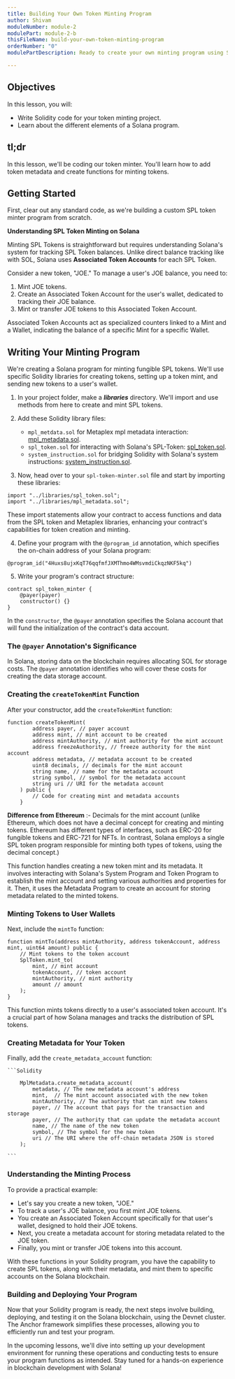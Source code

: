 ```yaml
---
title: Building Your Own Token Minting Program
author: Shivam
moduleNumber: module-2
modulePart: module-2-b
thisFileName: build-your-own-token-minting-program
orderNumber: "0"
modulePartDescription: Ready to create your own minting program using Solidity? In this section, we will guide you through setting up tests, building, deploying, and testing your minting program, complete with demonstration code.

---
```


## Objectives

In this lesson, you will:

- Write Solidity code for your token minting project.
- Learn about the different elements of a Solana program.

## tl;dr

In this lesson, we'll be coding our token minter. You'll learn how to add token metadata and create functions for minting tokens.

## Getting Started

First, clear out any standard code, as we're building a custom SPL token minter program from scratch.

**Understanding SPL Token Minting on Solana**

Minting SPL Tokens is straightforward but requires understanding Solana's system for tracking SPL Token balances. Unlike direct balance tracking like with SOL, Solana uses **Associated Token Accounts** for each SPL Token.

Consider a new token, "JOE." To manage a user's JOE balance, you need to:

1. Mint JOE tokens.
2. Create an Associated Token Account for the user's wallet, dedicated to tracking their JOE balance.
3. Mint or transfer JOE tokens to this Associated Token Account.

Associated Token Accounts act as specialized counters linked to a Mint and a Wallet, indicating the balance of a specific Mint for a specific Wallet.

## Writing Your Minting Program

We're creating a Solana program for minting fungible SPL tokens. We'll use specific Solidity libraries for creating tokens, setting up a token mint, and sending new tokens to a user's wallet.

1. In your project folder, make a **_libraries_** directory. We'll import and use methods from here to create and mint SPL tokens.
2. Add these Solidity library files:
   - `mpl_metdata.sol` for Metaplex mpl metadata interaction: [mpl_metadata.sol](https://github.com/shivamsoni00/mintgoldtoken/blob/master/libraries/mpl_metadata.sol).
   - `spl_token.sol` for interacting with Solana's SPL-Token: [spl_token.sol](https://github.com/shivamsoni00/mintgoldtoken/blob/master/libraries/spl_token.sol).
   - `system_instruction.sol` for bridging Solidity with Solana's system instructions: [system_instruction.sol](https://github.com/shivamsoni00/mintgoldtoken/blob/master/libraries/system_instruction.sol).

3. Now, head over to your `spl-token-minter.sol` file and start by importing these libraries:

```Solidity
import "../libraries/spl_token.sol";
import "../libraries/mpl_metadata.sol";
```

These import statements allow your contract to access functions and data from the SPL token and Metaplex libraries, enhancing your contract's capabilities for token creation and minting.

4. Define your program with the `@program_id` annotation, which specifies the on-chain address of your Solana program:

```Solidity
@program_id("4Huxs8ujxKqT76qqfmfJXMThmo4WMsvmdiCkqzNKF5kq")
```

5. Write your program's contract structure:

```Solidity
contract spl_token_minter {
    @payer(payer)
    constructor() {}
}
```

In the `constructor`, the `@payer` annotation specifies the Solana account that will fund the initialization of the contract's data account.

### The `@payer` Annotation's Significance

In Solana, storing data on the blockchain requires allocating SOL for storage costs. The `@payer` annotation identifies who will cover these costs for creating the data storage account.

### Creating the `createTokenMint` Function

After your constructor, add the `createTokenMint` function:

```Solidity
function createTokenMint(
        address payer, // payer account
        address mint, // mint account to be created
        address mintAuthority, // mint authority for the mint account
        address freezeAuthority, // freeze authority for the mint account
        address metadata, // metadata account to be created
        uint8 decimals, // decimals for the mint account
        string name, // name for the metadata account
        string symbol, // symbol for the metadata account
        string uri // URI for the metadata account
    ) public {
        // Code for creating mint and metadata accounts
    }
```

**Difference from Ethereum** :- Decimals for the mint account (unlike Ethereum, which does not have a decimal concept for creating and minting tokens. Ethereum has different types of interfaces, such as ERC-20 for fungible tokens and ERC-721 for NFTs. In contrast, Solana employs a single SPL token program responsible for minting both types of tokens, using the decimal concept.)


This function handles creating a new token mint and its metadata. It involves interacting with Solana's System Program and Token Program to establish the mint account and setting various authorities and properties for it. Then, it uses the Metadata Program to create an account for storing metadata related to the minted tokens.

### Minting Tokens to User Wallets

Next, include the `mintTo` function:

```Solidity
function mintTo(address mintAuthority, address tokenAccount, address mint, uint64 amount) public {
    // Mint tokens to the token account
    SplToken.mint_to(
        mint, // mint account
        tokenAccount, // token account
        mintAuthority, // mint authority
        amount // amount
    );
}
```

This function mints tokens directly to a user's associated token account. It's a crucial part of how Solana manages and tracks the distribution of SPL tokens.

### Creating Metadata for Your Token

Finally, add the `create_metadata_account` function:
    
    ```Solidity

        MplMetadata.create_metadata_account(
            metadata, // The new metadata account's address
            mint,  // The mint account associated with the new token
            mintAuthority, // The authority that can mint new tokens
            payer, // The account that pays for the transaction and storage
            payer, // The authority that can update the metadata account
            name, // The name of the new token
            symbol, // The symbol for the new token
            uri // The URI where the off-chain metadata JSON is stored
        );

    ```

### Understanding the Minting Process

To provide a practical example:

- Let's say you create a new token, "JOE."
- To track a user's JOE balance, you first mint JOE tokens.
- You create an Associated Token Account specifically for that user's wallet, designed to hold their JOE tokens.
- Next, you create a metadata account for storing metadata related to the JOE token.
- Finally, you mint or transfer JOE tokens into this account.

With these functions in your Solidity program, you have the capability to create SPL tokens, along with their metadata, and mint them to specific accounts on the Solana blockchain.

### Building and Deploying Your Program

Now that your Solidity program is ready, the next steps involve building, deploying, and testing it on the Solana blockchain, using the Devnet cluster. The Anchor framework simplifies these processes, allowing you to efficiently run and test your program.

In the upcoming lessons, we'll dive into setting up your development environment for running these operations and conducting tests to ensure your program functions as intended. Stay tuned for a hands-on experience in blockchain development with Solana!